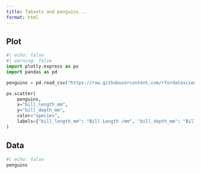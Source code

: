 ```yaml
---
title: Tabsets and penguins...
format: html
---
```


## Plot

```python
#| echo: false
#| warning: false
import plotly.express as px
import pandas as pd

penguins = pd.read_csv("https://raw.githubusercontent.com/rfordatascience/tidytuesday/master/data/2020/2020-07-28/penguins.csv")

px.scatter(
    penguins,
    x="bill_length_mm",
    y="bill_depth_mm",
    color="species",
    labels={"bill_length_mm": "Bill Length /mm", "bill_depth_mm": "Bill Depth /mm"}
)
```

## Data

```python
#| echo: false
penguins
```
